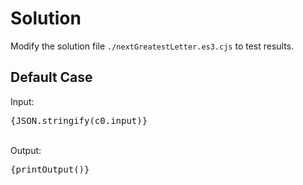 


<Meta title="Data Structure/Array/1D/Easy/[744] Find Smallest Letter Greater Than Target/Solution/Javascript" />

# Solution

Modify the solution file `./nextGreatestLetter.es3.cjs` to test results.

## Default Case

<Canvas withSource="open">
  <Story name="Case 0" parameters={{ docs: { source: { code } } }}>
    <div>
      <div>Input: </div>
      <pre>{JSON.stringify(c0.input)}</pre>
    </div>
    <br />
    <div>
      <div>Output: </div>
      <pre>{printOutput()}</pre>
    </div>
  </Story>
</Canvas>
